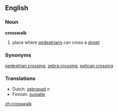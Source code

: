 ==English==

===Noun===
'''crosswalk'''

#place where [[pedestrian]]s can cross a [[street]]

===Synonyms===
[[pedestrian crossing]], [[zebra crossing]], [[pelican crossing]]

===Translations===
*Dutch: [[zebrapad]] ''n''
*Finnish: [[suojatie]]

[[zh:crosswalk]]